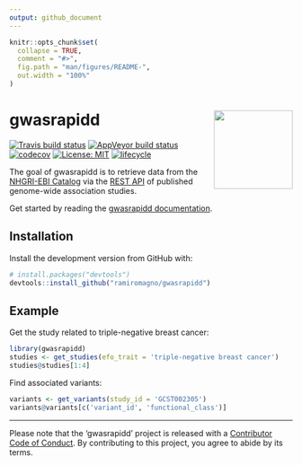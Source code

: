 ```yaml
---
output: github_document
---
```


<!-- README.md is generated from README.Rmd. Please edit that file -->

```r
knitr::opts_chunk$set(
  collapse = TRUE,
  comment = "#>",
  fig.path = "man/figures/README-",
  out.width = "100%"
)
```

# gwasrapidd <img src="man/figures/logo.svg" align="right" height=140/>

[![Travis build status](https://travis-ci.org/ramiromagno/gwasrapidd.svg?branch=master)](https://travis-ci.org/ramiromagno/gwasrapidd)
[![AppVeyor build status](https://ci.appveyor.com/api/projects/status/github/ramiromagno/gwasrapidd?branch=master&svg=true)](https://ci.appveyor.com/project/ramiromagno/gwasrapidd)
[![codecov](https://codecov.io/gh/ramiromagno/gwasrapidd/branch/master/graph/badge.svg)](https://codecov.io/gh/ramiromagno/gwasrapidd)
[![License: MIT](https://img.shields.io/badge/License-MIT-yellow.svg)](https://opensource.org/licenses/MIT)
[![lifecycle](https://img.shields.io/badge/lifecycle-experimental-orange.svg)](https://www.tidyverse.org/lifecycle/#experimental)

The goal of gwasrapidd is to retrieve data from the [NHGRI-EBI Catalog](https://www.ebi.ac.uk/gwas) via the [REST API](https://www.ebi.ac.uk/gwas/docs/api) of published genome-wide association studies.

Get started by reading the [gwasrapidd documentation](https://rmagno.eu/gwasrapidd/articles/gwasrapidd.html).

## Installation

Install the development version from GitHub with:

``` r
# install.packages("devtools")
devtools::install_github("ramiromagno/gwasrapidd")
```

## Example

Get the study related to triple-negative breast cancer:

```r
library(gwasrapidd)
studies <- get_studies(efo_trait = 'triple-negative breast cancer')
studies@studies[1:4]
```

Find associated variants:

```r
variants <- get_variants(study_id = 'GCST002305')
variants@variants[c('variant_id', 'functional_class')]
```

---

Please note that the 'gwasrapidd' project is released with a [Contributor Code of Conduct](CODE_OF_CONDUCT.md). By contributing to this project, you agree to abide by its terms.

